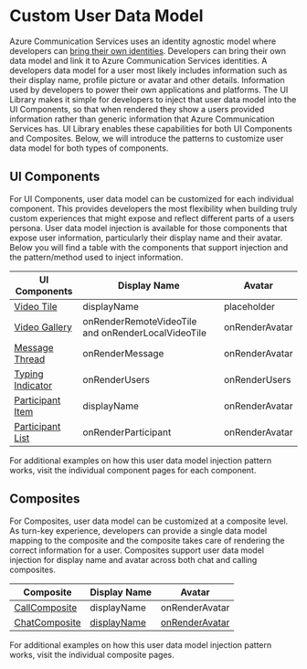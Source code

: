 
<Meta id="customuserdatamodel" title="Custom User Data Model" />

# Custom User Data Model

Azure Communication Services uses an identity agnostic model where developers can [bring their own identities](https://docs.microsoft.com/azure/communication-services/concepts/identity-model).
Developers can bring their own data model and link it to Azure Communication Services identities.
A developers data model for a user most likely includes information such as their display name, profile picture or avatar and other details. Information used by developers to power their own applications and platforms.
The UI Library makes it simple for developers to inject that user data model into the UI Components, so that when rendered they show a users provided information rather than generic information that Azure Communication Services has.
UI Library enables these capabilities for both UI Components and Composites. Below, we will introduce the patterns to customize user data model for both types of components.

## UI Components

For UI Components, user data model can be customized for each individual component.
This provides developers the most flexibility when building truly custom experiences that might expose and reflect different parts of a users persona.
User data model injection is available for those components that expose user information, particularly their display name and their avatar.
Below you will find a table with the components that support injection and the pattern/method used to inject information.

| UI Components                                                                     | Display Name                                       | Avatar         |
| --------------------------------------------------------------------------------- | -------------------------------------------------- | -------------- |
| [Video Tile](/?path=/story/ui-components-videotile--video-tile)                   | displayName                                        | placeholder    |
| [Video Gallery](/?path=/story/ui-components-videogallery--video-gallery)          | onRenderRemoteVideoTile and onRenderLocalVideoTile | onRenderAvatar |
| [Message Thread](/?path=/story/ui-components-messagethread--message-thread)       | onRenderMessage                                    | onRenderAvatar |
| [Typing Indicator](/?path=/story/ui-components-typingindicator--typing-indicator) | onRenderUsers                                      | onRenderUsers  |
| [Participant Item](/?path=/story/ui-components-participantitem--participant-item) | displayName                                        | onRenderAvatar |
| [Participant List](/?path=/story/ui-components-participantlist--participant-list) | onRenderParticipant                                | onRenderAvatar |

For additional examples on how this user data model injection pattern works, visit the individual component pages for each component.

## Composites

For Composites, user data model can be customized at a composite level.
As turn-key experience, developers can provide a single data model mapping to the composite and the composite takes care of rendering the correct information for a user.
Composites support user data model injection for display name and avatar across both chat and calling composites.

| Composite                                                     | Display Name                                                                 | Avatar                                                                          |
| ------------------------------------------------------------- | ---------------------------------------------------------------------------- | ------------------------------------------------------------------------------- |
| [CallComposite](/?path=/story/composites-call--basic-example) | displayName                                                                  | onRenderAvatar                                                                  |
| [ChatComposite](/?path=/story/composites-chat--basic-example) | [displayName](/?path=/docs/composites-chat--basic-example#custom-data-model) | [onRenderAvatar](/?path=/docs/composites-chat--basic-example#custom-data-model) |

For additional examples on how this user data model injection pattern works, visit the individual composite pages.
